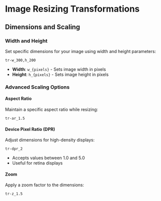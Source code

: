 # Image Resizing Transformations

## Dimensions and Scaling

### Width and Height

Set specific dimensions for your image using width and height parameters:

```
tr-w_300,h_200
```

- **Width**: `w_{pixels}` - Sets image width in pixels
- **Height**: `h_{pixels}` - Sets image height in pixels

### Advanced Scaling Options

#### Aspect Ratio

Maintain a specific aspect ratio while resizing:

```
tr-ar_1.5
```

#### Device Pixel Ratio (DPR)

Adjust dimensions for high-density displays:

```
tr-dpr_2
```

- Accepts values between 1.0 and 5.0
- Useful for retina displays

#### Zoom

Apply a zoom factor to the dimensions:

```
tr-z_1.5
```
